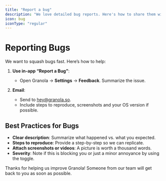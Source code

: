 ```yaml
---
title: "Report a bug"
description: "We love detailed bug reports. Here's how to share them with Granola."
icon: bug
iconType: "regular"
---
```


# Reporting Bugs

We want to squash bugs fast. Here’s how to help:

1. **Use in-app “Report a Bug”**:  
   - Open Granola → **Settings** → **Feedback**. Summarize the issue.  

2. **Email**:  
   - Send to [hey@granola.so](mailto:hey@granola.so).  
   - Include steps to reproduce, screenshots and your OS version if possible.

## Best Practices for Bugs

- **Clear description**: Summarize what happened vs. what you expected.  
- **Steps to reproduce**: Provide a step-by-step so we can replicate.  
- **Attach screenshots or videos**: A picture is worth a thousand words.  
- **Severity**: Note if this is blocking you or just a minor annoyance by using the toggle.  

Thanks for helping us improve Granola! Someone from our team will get back to you as soon as possible. 
